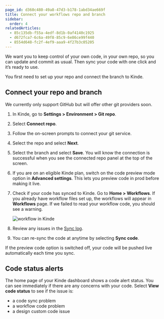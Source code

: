 ```yaml
---
page_id: d360c480-49a8-47d3-b178-1abd34ae669f
title: Connect your workflows repo and branch
sidebar:
  order: 4
relatedArticles:
  - 85c135db-f55a-4edf-8d1b-0af4140c1925
  - d672fca7-6c6a-49f8-85c9-6e86ce99f440
  - 8554d648-fc2f-4ef9-aaa9-4f27b3c05205
---
```


We want you to keep control of your own code, in your own repo, so you can update and commit as usual. Then sync your code with one click and it’s ready to use.

You first need to set up your repo and connect the branch to Kinde.

## Connect your repo and branch

We currently only support GitHub but will offer other git providers soon.

1. In Kinde, go to **Settings > Environment > Git repo**.
2. Select **Connect repo**.
3. Follow the on-screen prompts to connect your git service.
4. Select the repo and select **Next**.
5. Select the branch and select **Save**. You will know the connection is successful when you see the connected repo panel at the top of the screen.
6. If you are on an eligible Kinde plan, switch on the code preview mode option in **Advanced settings**. This lets you preview code in prod before making it live.
7. Check if your code has synced to Kinde. Go to **Home > Workflows**. If you already have workflow files set up, the workflows will appear in **Workflows** page. If we failed to read your workflow code, you should see a warning.

   ![workflow in Kinde](https://imagedelivery.net/skPPZTHzSlcslvHjesZQcQ/7f6299c4-5af2-406a-4d8b-7e6812a94e00/public)

8. Review any issues in the [Sync log](/workflows/testing/preview-workflows/).
9. You can re-sync the code at anytime by selecting **Sync code**.

<Aside type="warning">

If the preview code option is switched off, your code will be pushed live automatically each time you sync.

</Aside>

## Code status alerts

The home page of your Kinde dashboard shows a code alert status. You can see immediately if there are any concerns with your code. Select **View code status** to see if the issue is:

- a code sync problem
- a workflow code problem
- a design custom code issue
